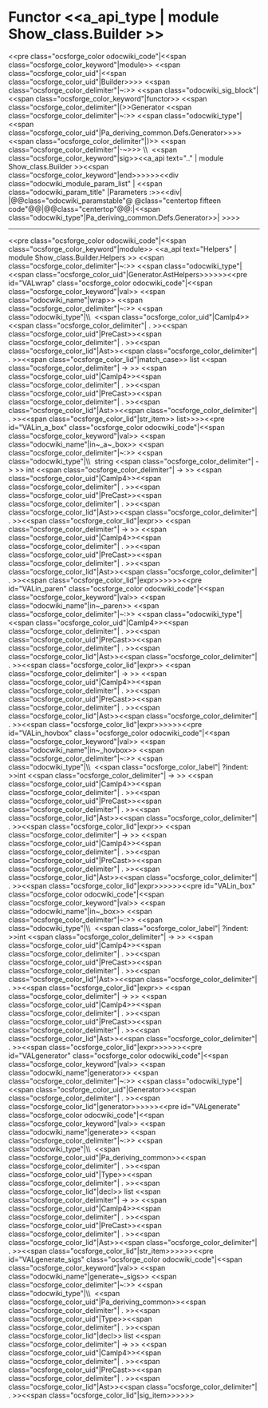 =Functor <<a_api_type | module Show_class.Builder >> =
<<pre class="ocsforge_color odocwiki_code"|<<span class="ocsforge_color_keyword"|module>> <<span class="ocsforge_color_uid"|<<span class="ocsforge_color_uid"|Builder>>>> <<span class="ocsforge_color_delimiter"|~:>> <<span class="odocwiki_sig_block"|<<span class="ocsforge_color_keyword"|functor>> <<span class="ocsforge_color_delimiter"|(>>Generator <<span class="ocsforge_color_delimiter"|~:>> <<span class="odocwiki_type"|<<span class="ocsforge_color_uid"|Pa_deriving_common.Defs.Generator>>>><<span class="ocsforge_color_delimiter"|)>> <<span class="ocsforge_color_delimiter"|-~>>> \\  <<span class="ocsforge_color_keyword"|sig>><<a_api text=".." | module Show_class.Builder >><<span class="ocsforge_color_keyword"|end>>>>>><<div class="odocwiki_module_param_list" | <<span class="odocwiki_param_title" |Parameters :>><<div|
|@@class="odocwiki_paramstable"@ @class="centertop fifteen code"@@{{{Generator}}}|@@class="centertop"@@:|<<span class="odocwiki_type"|Pa_deriving_common.Defs.Generator>>|
>>>>

----
<<pre class="ocsforge_color odocwiki_code"|<<span class="ocsforge_color_keyword"|module>> <<a_api text="Helpers" | module Show_class.Builder.Helpers >> <<span class="ocsforge_color_delimiter"|~:>> <<span class="odocwiki_type"|<<span class="ocsforge_color_uid"|Generator.AstHelpers>>>>>><<pre id="VALwrap" class="ocsforge_color odocwiki_code"|<<span class="ocsforge_color_keyword"|val>> <<span class="odocwiki_name"|wrap>> <<span class="ocsforge_color_delimiter"|~:>> <<span class="odocwiki_type"|\\  <<span class="ocsforge_color_uid"|Camlp4>><<span class="ocsforge_color_delimiter"| . >><<span class="ocsforge_color_uid"|PreCast>><<span class="ocsforge_color_delimiter"| . >><<span class="ocsforge_color_lid"|Ast>><<span class="ocsforge_color_delimiter"| . >><<span class="ocsforge_color_lid"|match_case>> list <<span class="ocsforge_color_delimiter"| -> >> <<span class="ocsforge_color_uid"|Camlp4>><<span class="ocsforge_color_delimiter"| . >><<span class="ocsforge_color_uid"|PreCast>><<span class="ocsforge_color_delimiter"| . >><<span class="ocsforge_color_lid"|Ast>><<span class="ocsforge_color_delimiter"| . >><<span class="ocsforge_color_lid"|str_item>> list>>>><<pre id="VALin_a_box" class="ocsforge_color odocwiki_code"|<<span class="ocsforge_color_keyword"|val>> <<span class="odocwiki_name"|in~_a~_box>> <<span class="ocsforge_color_delimiter"|~:>> <<span class="odocwiki_type"|\\  string <<span class="ocsforge_color_delimiter"| -> >> int <<span class="ocsforge_color_delimiter"| -> >> <<span class="ocsforge_color_uid"|Camlp4>><<span class="ocsforge_color_delimiter"| . >><<span class="ocsforge_color_uid"|PreCast>><<span class="ocsforge_color_delimiter"| . >><<span class="ocsforge_color_lid"|Ast>><<span class="ocsforge_color_delimiter"| . >><<span class="ocsforge_color_lid"|expr>> <<span class="ocsforge_color_delimiter"| -> >> <<span class="ocsforge_color_uid"|Camlp4>><<span class="ocsforge_color_delimiter"| . >><<span class="ocsforge_color_uid"|PreCast>><<span class="ocsforge_color_delimiter"| . >><<span class="ocsforge_color_lid"|Ast>><<span class="ocsforge_color_delimiter"| . >><<span class="ocsforge_color_lid"|expr>>>>>><<pre id="VALin_paren" class="ocsforge_color odocwiki_code"|<<span class="ocsforge_color_keyword"|val>> <<span class="odocwiki_name"|in~_paren>> <<span class="ocsforge_color_delimiter"|~:>> <<span class="odocwiki_type"|<<span class="ocsforge_color_uid"|Camlp4>><<span class="ocsforge_color_delimiter"| . >><<span class="ocsforge_color_uid"|PreCast>><<span class="ocsforge_color_delimiter"| . >><<span class="ocsforge_color_lid"|Ast>><<span class="ocsforge_color_delimiter"| . >><<span class="ocsforge_color_lid"|expr>> <<span class="ocsforge_color_delimiter"| -> >> <<span class="ocsforge_color_uid"|Camlp4>><<span class="ocsforge_color_delimiter"| . >><<span class="ocsforge_color_uid"|PreCast>><<span class="ocsforge_color_delimiter"| . >><<span class="ocsforge_color_lid"|Ast>><<span class="ocsforge_color_delimiter"| . >><<span class="ocsforge_color_lid"|expr>>>>>><<pre id="VALin_hovbox" class="ocsforge_color odocwiki_code"|<<span class="ocsforge_color_keyword"|val>> <<span class="odocwiki_name"|in~_hovbox>> <<span class="ocsforge_color_delimiter"|~:>> <<span class="odocwiki_type"|\\  <<span class="ocsforge_color_label"| ?indent: >>int <<span class="ocsforge_color_delimiter"| -> >> <<span class="ocsforge_color_uid"|Camlp4>><<span class="ocsforge_color_delimiter"| . >><<span class="ocsforge_color_uid"|PreCast>><<span class="ocsforge_color_delimiter"| . >><<span class="ocsforge_color_lid"|Ast>><<span class="ocsforge_color_delimiter"| . >><<span class="ocsforge_color_lid"|expr>> <<span class="ocsforge_color_delimiter"| -> >> <<span class="ocsforge_color_uid"|Camlp4>><<span class="ocsforge_color_delimiter"| . >><<span class="ocsforge_color_uid"|PreCast>><<span class="ocsforge_color_delimiter"| . >><<span class="ocsforge_color_lid"|Ast>><<span class="ocsforge_color_delimiter"| . >><<span class="ocsforge_color_lid"|expr>>>>>><<pre id="VALin_box" class="ocsforge_color odocwiki_code"|<<span class="ocsforge_color_keyword"|val>> <<span class="odocwiki_name"|in~_box>> <<span class="ocsforge_color_delimiter"|~:>> <<span class="odocwiki_type"|\\  <<span class="ocsforge_color_label"| ?indent: >>int <<span class="ocsforge_color_delimiter"| -> >> <<span class="ocsforge_color_uid"|Camlp4>><<span class="ocsforge_color_delimiter"| . >><<span class="ocsforge_color_uid"|PreCast>><<span class="ocsforge_color_delimiter"| . >><<span class="ocsforge_color_lid"|Ast>><<span class="ocsforge_color_delimiter"| . >><<span class="ocsforge_color_lid"|expr>> <<span class="ocsforge_color_delimiter"| -> >> <<span class="ocsforge_color_uid"|Camlp4>><<span class="ocsforge_color_delimiter"| . >><<span class="ocsforge_color_uid"|PreCast>><<span class="ocsforge_color_delimiter"| . >><<span class="ocsforge_color_lid"|Ast>><<span class="ocsforge_color_delimiter"| . >><<span class="ocsforge_color_lid"|expr>>>>>><<pre id="VALgenerator" class="ocsforge_color odocwiki_code"|<<span class="ocsforge_color_keyword"|val>> <<span class="odocwiki_name"|generator>> <<span class="ocsforge_color_delimiter"|~:>> <<span class="odocwiki_type"|<<span class="ocsforge_color_uid"|Generator>><<span class="ocsforge_color_delimiter"| . >><<span class="ocsforge_color_lid"|generator>>>>>><<pre id="VALgenerate" class="ocsforge_color odocwiki_code"|<<span class="ocsforge_color_keyword"|val>> <<span class="odocwiki_name"|generate>> <<span class="ocsforge_color_delimiter"|~:>> <<span class="odocwiki_type"|\\  <<span class="ocsforge_color_uid"|Pa_deriving_common>><<span class="ocsforge_color_delimiter"| . >><<span class="ocsforge_color_uid"|Type>><<span class="ocsforge_color_delimiter"| . >><<span class="ocsforge_color_lid"|decl>> list <<span class="ocsforge_color_delimiter"| -> >> <<span class="ocsforge_color_uid"|Camlp4>><<span class="ocsforge_color_delimiter"| . >><<span class="ocsforge_color_uid"|PreCast>><<span class="ocsforge_color_delimiter"| . >><<span class="ocsforge_color_lid"|Ast>><<span class="ocsforge_color_delimiter"| . >><<span class="ocsforge_color_lid"|str_item>>>>>><<pre id="VALgenerate_sigs" class="ocsforge_color odocwiki_code"|<<span class="ocsforge_color_keyword"|val>> <<span class="odocwiki_name"|generate~_sigs>> <<span class="ocsforge_color_delimiter"|~:>> <<span class="odocwiki_type"|\\  <<span class="ocsforge_color_uid"|Pa_deriving_common>><<span class="ocsforge_color_delimiter"| . >><<span class="ocsforge_color_uid"|Type>><<span class="ocsforge_color_delimiter"| . >><<span class="ocsforge_color_lid"|decl>> list <<span class="ocsforge_color_delimiter"| -> >> <<span class="ocsforge_color_uid"|Camlp4>><<span class="ocsforge_color_delimiter"| . >><<span class="ocsforge_color_uid"|PreCast>><<span class="ocsforge_color_delimiter"| . >><<span class="ocsforge_color_lid"|Ast>><<span class="ocsforge_color_delimiter"| . >><<span class="ocsforge_color_lid"|sig_item>>>>>>